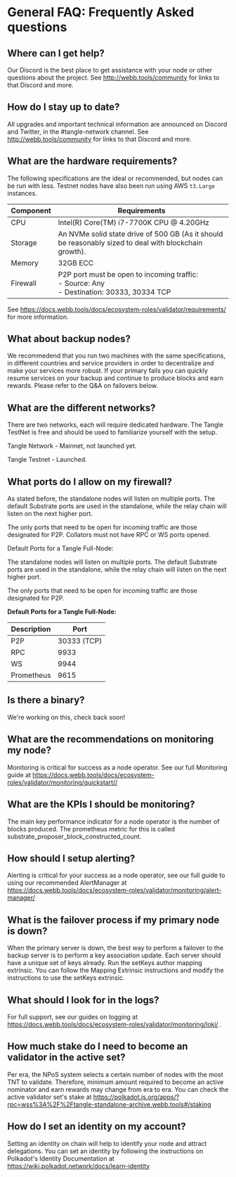 # General FAQ: Frequently Asked questions

##  Where can I get help?

Our Discord is the best place to get assistance with your node or other questions about the project. See http://webb.tools/community for links to that Discord and more.

##  How do I stay up to date?

All upgrades and important technical information are announced on Discord and Twitter, in the #tangle-network channel. See http://webb.tools/community for links to that Discord and more.

##  What are the hardware requirements?

The following specifications are the ideal or recommended, but nodes can be run with less. Testnet nodes have also been run using AWS `t3.Large` instances.

| Component | Requirements                                                                                           |
| --------- | ------------------------------------------------------------------------------------------------------ |
| CPU       | Intel(R) Core(TM) i7-7700K CPU @ 4.20GHz                                                               |
| Storage   | An NVMe solid state drive of 500 GB (As it should be reasonably sized to deal with blockchain growth). |
| Memory    | 32GB ECC                                                                                               |
| Firewall  | P2P port must be open to incoming traffic: <br /> - Source: Any <br /> - Destination: 30333, 30334 TCP |

See https://docs.webb.tools/docs/ecosystem-roles/validator/requirements/ for more information.

##  What about backup nodes?

We recommedend that you run two machines with the same specifications, in different countries and service providers in order to decentralize and make your services more robust. If your primary fails you can quickly resume services on your backup and continue to produce blocks and earn rewards. Please refer to the Q&A on failovers below.

##  What are the different networks?

There are two networks, each will require dedicated hardware. The Tangle TestNet is free and should be used to familiarize yourself with the setup.

Tangle Network - Mainnet, not launched yet.

Tangle Testnet - Launched.

##  What ports do I allow on my firewall?

As stated before, the standalone nodes will listen on multiple ports. The default Substrate ports are used in the standalone, while the relay chain will listen on the next higher port.

The only ports that need to be open for incoming traffic are those designated for P2P. Collators must not have RPC or WS ports opened.

Default Ports for a Tangle Full-Node:

The standalone nodes will listen on multiple ports. The default Substrate ports are used in the standalone, while the relay chain will listen on the next higher port.

The only ports that need to be open for incoming traffic are those designated for P2P.

**Default Ports for a Tangle Full-Node:**

| Description | Port        |
| ----------- | ----------- |
| P2P         | 30333 (TCP) |
| RPC         | 9933        |
| WS          | 9944        |
| Prometheus  | 9615        |

##  Is there a binary?

We're working on this, check back soon!

##  What are the recommendations on monitoring my node?

Monitoring is critical for success as a node operator. See our full Monitoring guide at https://docs.webb.tools/docs/ecosystem-roles/validator/monitoring/quickstart//

##  What are the KPIs I should be monitoring?

The main key performance indicator for a node operator is the number of blocks produced. The prometheus metric for this is called substrate_proposer_block_constructed_count.

##  How should I setup alerting?

Alerting is critical for your success as a node operator, see our full guide to using our recommended AlertManager at https://docs.webb.tools/docs/ecosystem-roles/validator/monitoring/alert-manager/

##  What is the failover process if my primary node is down?

When the primary server is down, the best way to perform a failover to the backup server is to perform a key association update. Each server should have a unique set of keys already. Run the setKeys author mapping extrinsic. You can follow the Mapping Extrinsic instructions and modify the instructions to use the setKeys extrinsic.

##  What should I look for in the logs?

For full support, see our guides on logging at https://docs.webb.tools/docs/ecosystem-roles/validator/monitoring/loki/ .

##  How much stake do I need to become an validator in the active set?

Per era, the NPoS system selects a certain number of nodes with the most TNT to validate. Therefore, minimum amount required to become an active nominator and earn rewards may change from era to era. You can check the active validator set's stake at https://polkadot.js.org/apps/?rpc=wss%3A%2F%2Ftangle-standalone-archive.webb.tools#/staking

##  How do I set an identity on my account?

Setting an identity on chain will help to identify your node and attract delegations. You can set an identity by following the instructions on Polkadot's Identity Documentation at https://wiki.polkadot.network/docs/learn-identity
